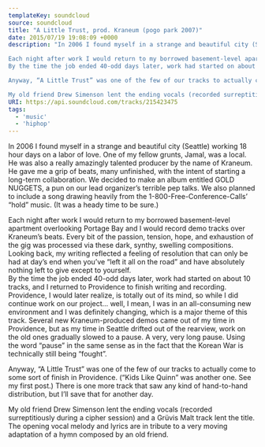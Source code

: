 ---
templateKey: soundcloud
source: soundcloud
title: "A Little Trust, prod. Kraneum (pogo park 2007)"
date: 2015/07/19 19:08:09 +0000
description: "In 2006 I found myself in a strange and beautiful city (Seattle) working 18 hour days on a labor of love. One of my fellow grunts, Jamal, was a local.  He was also a really amazingly talented producer by the name of Kraneum. He gave me a grip of beats, many unfinished, with the intent of starting a long-term collaboration. We decided to make an album entitled GOLD NUGGETS, a pun on our lead organizer’s terrible pep talks. We also planned to include a song drawing heavily from the 1-800-Free-Conference-Calls’ “hold” music.  (It was a heady time to be sure.)

Each night after work I would return to my borrowed basement-level apartment overlooking Portage Bay and I would record demo tracks over Kraneum’s beats. Every bit of the passion, tension, hope, and exhaustion of the gig was processed via these dark, synthy, swelling compositions. Looking back, my writing reflected a feeling of resolution that can only be had at day’s end when you’ve “left it all on the road” and have absolutely nothing left to give except to yourself.  
By the time the job ended 40-odd days later, work had started on about 10 tracks, and I returned to Providence to finish writing and recording.  Providence, I would later realize, is totally out of its mind, so while I did continue work on our project… well, I mean, I was in an all-consuming new environment and I was definitely changing, which is a major theme of this track. Several new Kraneum-produced demos came out of my time in Providence, but as my time in Seattle drifted out of the rearview, work on the old ones gradually slowed to a pause.  A very, very long pause.  Using the word “pause” in the same sense as in the fact that the Korean War is technically still being “fought”.

Anyway, “A Little Trust” was one of the few of our tracks to actually come to some sort of finish in Providence.  (“Kids Like Quinn” was another one.  See my first post.)  There is one more track that saw any kind of hand-to-hand distribution, but I’ll save that for another day.

My old friend Drew Simenson lent the ending vocals (recorded surreptitiously during a cipher session) and a Grüvis Malt track lent the title.  The opening vocal melody and lyrics are in tribute to a very moving adaptation of a hymn composed by an old friend."
URI: https://api.soundcloud.com/tracks/215423475
tags: 
  - 'music'
  - 'hiphop'
---

In 2006 I found myself in a strange and beautiful city (Seattle) working 18 hour days on a labor of love. One of my fellow grunts, Jamal, was a local.  He was also a really amazingly talented producer by the name of Kraneum. He gave me a grip of beats, many unfinished, with the intent of starting a long-term collaboration. We decided to make an album entitled GOLD NUGGETS, a pun on our lead organizer’s terrible pep talks. We also planned to include a song drawing heavily from the 1-800-Free-Conference-Calls’ “hold” music.  (It was a heady time to be sure.)

Each night after work I would return to my borrowed basement-level apartment overlooking Portage Bay and I would record demo tracks over Kraneum’s beats. Every bit of the passion, tension, hope, and exhaustion of the gig was processed via these dark, synthy, swelling compositions. Looking back, my writing reflected a feeling of resolution that can only be had at day’s end when you’ve “left it all on the road” and have absolutely nothing left to give except to yourself.  
By the time the job ended 40-odd days later, work had started on about 10 tracks, and I returned to Providence to finish writing and recording.  Providence, I would later realize, is totally out of its mind, so while I did continue work on our project… well, I mean, I was in an all-consuming new environment and I was definitely changing, which is a major theme of this track. Several new Kraneum-produced demos came out of my time in Providence, but as my time in Seattle drifted out of the rearview, work on the old ones gradually slowed to a pause.  A very, very long pause.  Using the word “pause” in the same sense as in the fact that the Korean War is technically still being “fought”.

Anyway, “A Little Trust” was one of the few of our tracks to actually come to some sort of finish in Providence.  (“Kids Like Quinn” was another one.  See my first post.)  There is one more track that saw any kind of hand-to-hand distribution, but I’ll save that for another day.

My old friend Drew Simenson lent the ending vocals (recorded surreptitiously during a cipher session) and a Grüvis Malt track lent the title.  The opening vocal melody and lyrics are in tribute to a very moving adaptation of a hymn composed by an old friend.
